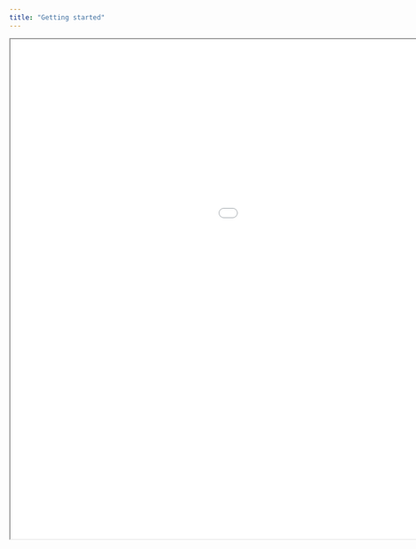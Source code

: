 ```yaml
---
title: "Getting started"
---
```


```{=html}

<iframe width="1350" height="900" src="slides/00_Getting_started.html" class="slide-deck"></iframe>

```